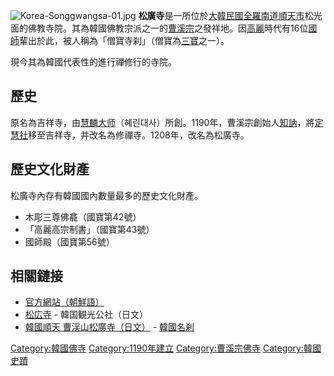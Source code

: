 {{unreferenced|time=2017-08-01T04:37:34+00:00}}
[[File:Korea-Songgwangsa-01.jpg|thumb]]
'''松廣寺'''是一所位於[[大韓民國|大韓民國]][[全羅南道|全羅南道]][[順天市|順天市]]松光面的佛教寺院。其為韓國佛教宗派之一的[[曹溪宗|曹溪宗]]之發祥地。因[[高麗|高麗]]時代有16位[[國師|國師]]輩出於此，被人稱為「僧寶寺刹」（僧寶為[[三寶|三寶]]之一）。

現今其為韓國代表性的進行禪修行的寺院。

== 歷史 ==
原名為吉祥寺，由[[慧麟大师|慧麟大师]]（혜린대사）所創。1190年，曹溪宗創始人[[知訥|知訥]]，將[[定慧社|定慧社]]移至吉祥寺，并改名為修禪寺。1208年，改名為松廣寺。

== 歷史文化財產 ==
松廣寺內存有韓國國內數量最多的歷史文化財產。

*木彫三尊佛龕（國寶第42號）
*「高麗高宗制書」（國寶第43號）
*國師殿（國寶第56號）

== 相關鏈接 ==
* [http://www.songgwangsa.org/ 官方網站（朝鮮語）] {{Wayback|url=http://www.songgwangsa.org/ |date=20200214073038 }}
* [http://japanese.visitkorea.or.kr/jpn/TE/TE_JA_7_1_1.jsp?cid=281703 松広寺] {{Wayback|url=http://japanese.visitkorea.or.kr/jpn/TE/TE_JA_7_1_1.jsp?cid=281703 |date=20130710191329 }} - 韓国観光公社（日文）
* [https://web.archive.org/web/20101020092633/http://www.jade.dti.ne.jp/~kocha/meisatsu/data/songgwan/songwan2.html 韓國順天 曹渓山松廣寺（日文）] - [https://web.archive.org/web/20060208020150/http://www.jade.dti.ne.jp/~kocha/meisatsu/ 韓國名刹]
{{三寶寺}}

[[Category:韓國佛寺|Category:韓國佛寺]]
[[Category:1190年建立|Category:1190年建立]]
[[Category:曹溪宗佛寺|Category:曹溪宗佛寺]]
[[Category:韓國史蹟|Category:韓國史蹟]]